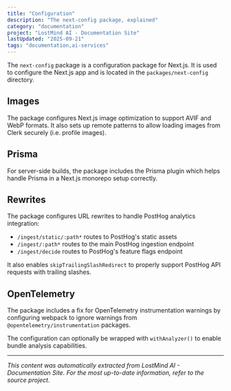```yaml
---
title: "Configuration"
description: "The next-config package, explained"
category: "documentation"
project: "LostMind AI - Documentation Site"
lastUpdated: "2025-09-21"
tags: "documentation,ai-services"
---
```


The `next-config` package is a configuration package for Next.js. It is used to configure the Next.js app and is located in the `packages/next-config` directory.

## Images

The package configures Next.js image optimization to support AVIF and WebP formats. It also sets up remote patterns to allow loading images from Clerk securely (i.e. profile images).

## Prisma

For server-side builds, the package includes the Prisma plugin which helps handle Prisma in a Next.js monorepo setup correctly.

## Rewrites

The package configures URL rewrites to handle PostHog analytics integration:

- `/ingest/static/:path*` routes to PostHog's static assets
- `/ingest/:path*` routes to the main PostHog ingestion endpoint
- `/ingest/decide` routes to PostHog's feature flags endpoint

It also enables `skipTrailingSlashRedirect` to properly support PostHog API requests with trailing slashes.

## OpenTelemetry

The package includes a fix for OpenTelemetry instrumentation warnings by configuring webpack to ignore warnings from `@opentelemetry/instrumentation` packages.

The configuration can optionally be wrapped with `withAnalyzer()` to enable bundle analysis capabilities.


---
*This content was automatically extracted from LostMind AI - Documentation Site. For the most up-to-date information, refer to the source project.*
